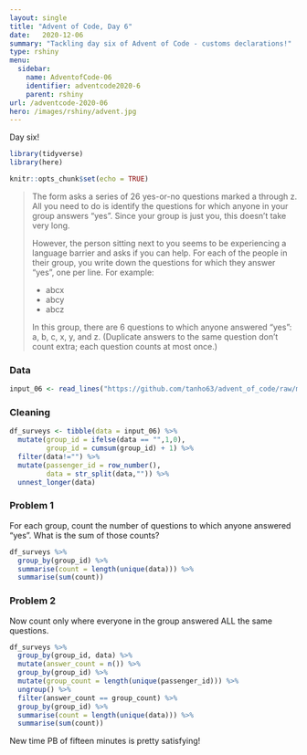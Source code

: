 ```yaml
---
layout: single
title: "Advent of Code, Day 6"
date:   2020-12-06
summary: "Tackling day six of Advent of Code - customs declarations!"
type: rshiny
menu:
  sidebar:
    name: AdventofCode-06
    identifier: adventcode2020-6
    parent: rshiny
url: /adventcode-2020-06
hero: /images/rshiny/advent.jpg
---
```


Day six!

```r
library(tidyverse)
library(here)

knitr::opts_chunk$set(echo = TRUE)
```

> The form asks a series of 26 yes-or-no questions marked a through z. All you need to do is identify the questions for which anyone in your group answers "yes". Since your group is just you, this doesn't take very long.
>
>However, the person sitting next to you seems to be experiencing a language barrier and asks if you can help. For each of the people in their group, you write down the questions for which they answer "yes", one per line. For example:
>
> - abcx
> - abcy
>- abcz
>
>In this group, there are 6 questions to which anyone answered "yes": a, b, c, x, y, and z. (Duplicate answers to the same question don't count extra; each question counts at most once.)

### Data
```r
input_06 <- read_lines("https://github.com/tanho63/advent_of_code/raw/master/2020/day-06.txt")
```

### Cleaning
```r

df_surveys <- tibble(data = input_06) %>% 
  mutate(group_id = ifelse(data == "",1,0),
         group_id = cumsum(group_id) + 1) %>% 
  filter(data!="") %>% 
  mutate(passenger_id = row_number(),
         data = str_split(data,"")) %>% 
  unnest_longer(data)

```

### Problem 1
For each group, count the number of questions to which anyone answered "yes". What is the sum of those counts?

```r

df_surveys %>% 
  group_by(group_id) %>% 
  summarise(count = length(unique(data))) %>% 
  summarise(sum(count))
```

### Problem 2

Now count only where everyone in the group answered ALL the same questions.

```r
df_surveys %>% 
  group_by(group_id, data) %>%
  mutate(answer_count = n()) %>% 
  group_by(group_id) %>%
  mutate(group_count = length(unique(passenger_id))) %>% 
  ungroup() %>% 
  filter(answer_count == group_count) %>% 
  group_by(group_id) %>% 
  summarise(count = length(unique(data))) %>% 
  summarise(sum(count))
```

New time PB of fifteen minutes is pretty satisfying!

